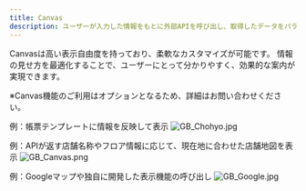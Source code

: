 ```yaml
---
title: Canvas
description: ユーザーが入力した情報をもとに外部APIを呼び出し、取得したデータをパラメーターとして受け取ることで、Canvas上にさまざまな情報を表示することができます。
---
```


Canvasは高い表示自由度を持っており、柔軟なカスタマイズが可能です。
情報の見せ方を最適化することで、ユーザーにとって分かりやすく、効果的な案内が実現できます。

※Canvas機能のご利用はオプションとなるため、詳細はお問い合わせください。

例：帳票テンプレートに情報を反映して表示
![GB_Chohyo.jpg](../../../.gitbook/assets/GB_Chohyo.jpg)

例：APIが返す店舗名称やフロア情報に応じて、現在地に合わせた店舗地図を表示
![GB_Canvas.png](../../../.gitbook/assets/GB_Canvas.png)

例：Googleマップや独自に開発した表示機能の呼び出し
![GB_Google.jpg](../../../.gitbook/assets/GB_Google.jpg)